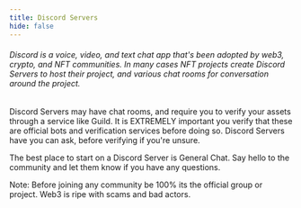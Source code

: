 ```yaml
---
title: Discord Servers
hide: false
---
```


###### Discord is a voice, video, and text chat app that's been adopted by web3, crypto, and NFT communities. In many cases NFT projects create Discord Servers to host their project, and various chat rooms for conversation around the project.&#x20;

Discord Servers may have <Nutshell children="token gated" glossaryEntry="content/glossary/token_gated.mdx" /> chat rooms, and require you to verify your assets through a service like Guild. It is EXTREMELY important you verify that these are official bots and verification services before doing so. Discord Servers have <Nutshell children="moderators" glossaryEntry="content/glossary/discord_moderator.mdx" />  you can ask, before verifying if you're unsure.

The best place to start on a Discord Server is General Chat. Say hello to the community and let them know if you have any questions.&#x20;

Note: Before joining any community be 100% its the official group or project. Web3 is ripe with scams and bad actors. &#x20;
